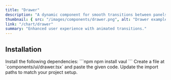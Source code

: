 ```yaml
---
title: "Drawer"
description: "A dynamic component for smooth transitions between panels."
thumbnail: { src: "/images/components/drawer.png", alt: "Drawer example" }
link: "/chart/drawer"
summary: "Enhanced user experience with animated transitions."
---
```


<ComponentPreview name="drawer-demo" />

## Installation

<Steps>

<Step>
Install the following dependencies:
</Step>
```npm
npm install vaul
```

<Step>
Create a file at `components/ui/drawer.tsx` and paste the given code.  
</Step>

<CollapsibleSource name="drawer" />

<Step>
Update the import paths to match your project setup.
</Step>

</Steps>